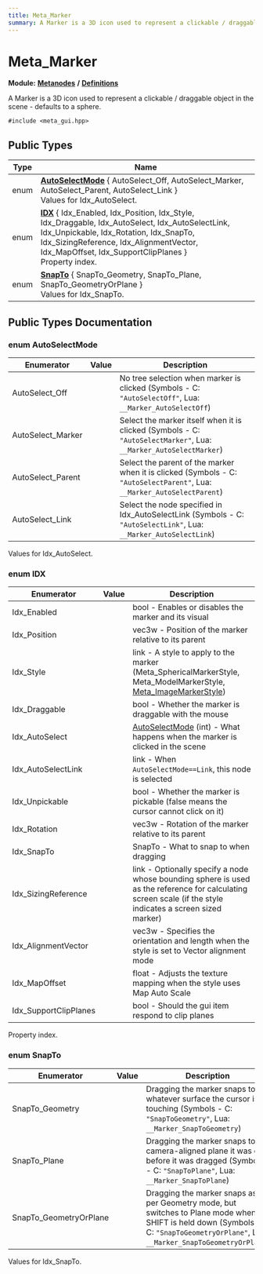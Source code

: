 ```yaml
---
title: Meta_Marker
summary: A Marker is a 3D icon used to represent a clickable / draggable object in the scene - defaults to a sphere. 
---
```


# Meta_Marker

**Module:** **[Metanodes](../../modules/metanodes/index.mdx)** **/** **[Definitions](../../modules/metanodes/definitions.mdx)**

A Marker is a 3D icon used to represent a clickable / draggable object in the scene - defaults to a sphere. 

`#include <meta_gui.hpp>`

## Public Types

| Type           | Name           |
| -------------- | -------------- |
| enum| **[AutoSelectMode](#enum-autoselectmode)** \{ AutoSelect_Off, AutoSelect_Marker, AutoSelect_Parent, AutoSelect_Link \}<br />Values for Idx_AutoSelect.  |
| enum| **[IDX](#enum-idx)** \{ Idx_Enabled, Idx_Position, Idx_Style, Idx_Draggable, Idx_AutoSelect, Idx_AutoSelectLink, Idx_Unpickable, Idx_Rotation, Idx_SnapTo, Idx_SizingReference, Idx_AlignmentVector, Idx_MapOffset, Idx_SupportClipPlanes \}<br />Property index.  |
| enum| **[SnapTo](#enum-snapto)** \{ SnapTo_Geometry, SnapTo_Plane, SnapTo_GeometryOrPlane \}<br />Values for Idx_SnapTo.  |

## Public Types Documentation

### enum AutoSelectMode

| Enumerator | Value | Description |
| ---------- | ----- | ----------- |
| AutoSelect_Off | | No tree selection when marker is clicked (Symbols - C: `"AutoSelectOff"`, Lua: `__Marker_AutoSelectOff`)   |
| AutoSelect_Marker | | Select the marker itself when it is clicked (Symbols - C: `"AutoSelectMarker"`, Lua: `__Marker_AutoSelectMarker`)   |
| AutoSelect_Parent | | Select the parent of the marker when it is clicked (Symbols - C: `"AutoSelectParent"`, Lua: `__Marker_AutoSelectParent`)   |
| AutoSelect_Link | | Select the node specified in Idx_AutoSelectLink (Symbols - C: `"AutoSelectLink"`, Lua: `__Marker_AutoSelectLink`)   |

Values for Idx_AutoSelect. 

### enum IDX

| Enumerator | Value | Description |
| ---------- | ----- | ----------- |
| Idx_Enabled | | bool - Enables or disables the marker and its visual   |
| Idx_Position | | vec3w - Position of the marker relative to its parent   |
| Idx_Style | | link - A style to apply to the marker (Meta_SphericalMarkerStyle, Meta_ModelMarkerStyle, [Meta_ImageMarkerStyle](../metanodes/meta-image-marker-style.mdx))   |
| Idx_Draggable | | bool - Whether the marker is draggable with the mouse   |
| Idx_AutoSelect | | [AutoSelectMode](#enum-autoselectmode) (int) - What happens when the marker is clicked in the scene   |
| Idx_AutoSelectLink | | link - When `AutoSelectMode==Link`, this node is selected   |
| Idx_Unpickable | | bool - Whether the marker is pickable (false means the cursor cannot click on it)   |
| Idx_Rotation | | vec3w - Rotation of the marker relative to its parent   |
| Idx_SnapTo | | SnapTo - What to snap to when dragging   |
| Idx_SizingReference | | link - Optionally specify a node whose bounding sphere is used as the reference for calculating screen scale (if the style indicates a screen sized marker)   |
| Idx_AlignmentVector | | vec3w - Specifies the orientation and length when the style is set to Vector alignment mode   |
| Idx_MapOffset | | float - Adjusts the texture mapping when the style uses Map Auto Scale   |
| Idx_SupportClipPlanes | | bool - Should the gui item respond to clip planes   |

Property index. 

### enum SnapTo

| Enumerator | Value | Description |
| ---------- | ----- | ----------- |
| SnapTo_Geometry | | Dragging the marker snaps to whatever surface the cursor is touching (Symbols - C: `"SnapToGeometry"`, Lua: `__Marker_SnapToGeometry`)   |
| SnapTo_Plane | | Dragging the marker snaps to the camera-aligned plane it was on before it was dragged (Symbols - C: `"SnapToPlane"`, Lua: `__Marker_SnapToPlane`)   |
| SnapTo_GeometryOrPlane | | Dragging the marker snaps as per Geometry mode, but switches to Plane mode when SHIFT is held down (Symbols - C: `"SnapToGeometryOrPlane"`, Lua: `__Marker_SnapToGeometryOrPlane`)   |

Values for Idx_SnapTo. 
